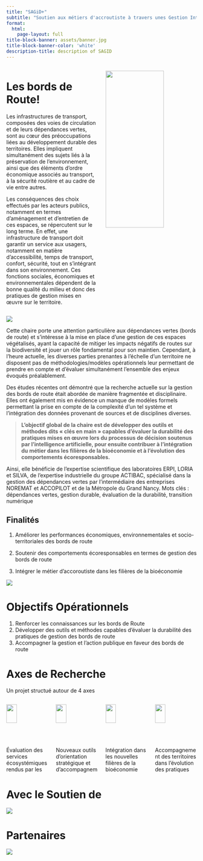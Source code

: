 ```yaml
---
title: "SAGiD+"
subtitle: "Soutien aux métiers d'accroutiste à travers unes Gestion Integrale et Durable des Dépendances Vertes"
format: 
  html:
    page-layout: full
title-block-banner: assets/banner.jpg
title-block-banner-color: 'white'
description-title: description of SAGID
---
```


::: {#toc}
:::

:::: {.column-page .columns}
:::{.column width="50%"}
# Les bords de Route!


Les infrastructures de transport, composées des voies de circulation et de leurs dépendances vertes, sont au cœur des préoccupations liées au développement durable des territoires. 
Elles impliquent simultanément des sujets liés à la préservation de l’environnement, ainsi que des éléments d’ordre économique associés au transport, à la sécurité routière et au cadre de vie entre autres.


Les conséquences des choix effectués par les acteurs publics, notamment en termes d’aménagement et d’entretien de ces espaces, se répercutent sur le long terme. En effet, une infrastructure de transport doit garantir un service aux usagers, notamment en matière d’accessibilité, temps de transport, confort, sécurité, tout en s’intégrant dans son environnement. 
Ces fonctions sociales, économiques et environnementales dépendent de la bonne qualité du milieu et donc des pratiques de gestion mises en œuvre sur le territoire.
:::

::: {.column width="50%"}
![](assets/Bords-de-route.png){width=80% fig-align='center'}
:::
::::



:::{.column-page}
![](assets/SAGID-00.jpg)
:::


Cette chaire porte une attention particulière aux dépendances vertes (bords de route) et s’intéresse à la mise en place d’une gestion de ces espaces végétalisés, ayant la capacité de mitiger les impacts négatifs de routes sur la biodiversité et jouer un rôle fondamental pour son maintien. Cependant, à l’heure actuelle, les diverses parties prenantes à l’échelle d’un territoire ne disposent pas de méthodologies/modèles opérationnels leur permettant de prendre en compte et d’évaluer simultanément l’ensemble des enjeux évoqués préalablement. 

Des études récentes ont démontré que la recherche actuelle sur la gestion des bords de route était abordée de manière fragmentée et disciplinaire. Elles ont également mis en évidence un manque de modèles formels permettant la prise en compte de la complexité d’un tel système et l’intégration des données provenant de sources et de disciplines diverses. 

:::{.column-page-inset-right}
>**L’objectif global de la chaire est de développer des outils et méthodes dits « clés en main » capables d’évaluer la durabilité des pratiques mises en œuvre lors du processus de décision soutenus par l’intelligence artificielle, pour ensuite contribuer à l’intégration du métier dans les filières de la bioéconomie et à l’évolution des comportements écoresponsables.**
:::

Ainsi, elle bénéficie de l’expertise scientifique des laboratoires ERPI, LORIA et SILVA, de l’expertise industrielle du groupe ACTIBAC, spécialisé dans la gestion des dépendances vertes par l’intermédiaire des entreprises NOREMAT et ACCOPILOT et de la Métropole du Grand Nancy.
Mots clés : dépendances vertes, gestion durable, évaluation de la durabilité, transition numérique



## Finalités


1. Améliorer les performances économiques, environnementales et socio-territoriales des bords de route

2. Soutenir des comportements écoresponsables en termes de gestion des bords de route

3. Intégrer le métier d’accoroutiste dans les filières de la bioéconomie


:::{.column-page}
![](assets/Territoire.jpg)
:::

# Objectifs Opérationnels

1. Renforcer les connaissances sur les bords de Route
2. Développer des outils et méthodes capables d’évaluer la durabilité des pratiques de gestion des bords de route
3. Accompagner la gestion et l’action publique en faveur des bords de route




# Axes de Recherche

Un projet structué autour de 4 axes

:::: {.columns .column-page-inset}

::: {.column width="25%"}
![](assets/Icon-ES.svg){width=50% fig-align='center'}

Évaluation des services écosystémiques rendus par les bords de route

[Plus de détails](/){.btn .btn-outline-primary}
:::

::: {.column width="25%"}
![](assets/Icon-Bio.svg){width=50% fig-align='center'}

Nouveaux outils d’orientation stratégique et d’accompagnement à la prise de décision

[Plus de détails](/){.btn .btn-outline-primary}
:::

::: {.column width="25%"}

![](assets/Icon-Strategy.svg){width=50% fig-align='center'}

Intégration dans les nouvelles filières de la bioéconomie

[Plus de détails](/){.btn .btn-outline-primary}
:::

::: {.column width="25%" }
![](assets/Icon-Pedagogy.svg){width=50% fig-align='center'}

Accompagnement des territoires dans l’évolution des pratiques

[Plus de détails](/){.btn .btn-outline-primary}
:::


::::








# Avec le Soutien de
::: {.column-screen}
![](assets/funding.svg)
:::



# Partenaires

::: {.column-screen}
![](assets/partners.svg)
:::

